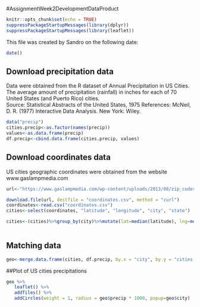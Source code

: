 
#AssignmentWeek2DevelopmentDataProduct

```r
knitr::opts_chunk$set(echo = TRUE)
suppressPackageStartupMessages(library(dplyr))
suppressPackageStartupMessages(library(leaflet))
```

This file was created by Sandro on the following date:

```r
date()
```

## Download precipitation data 
Data were obtained from the R dataset of Annual Precipitation in US Cities.  
The average amount of precipitation (rainfall) in inches for each of 70 United States (and Puerto Rico) cities.   
Source: Statistical Abstracts of the United States, 1975
References: McNeil, D. R. (1977) Interactive Data Analysis. New York: Wiley.
```r

data("precip")
cities.precip<-as.factor(names(precip))
values<-as.data.frame(precip)
df.precip<-cbind.data.frame(cities.precip, values)
```

## Download coordinates data 
US cities geographic coordinates were obtained from the website www.gaslampmedia.com
```r

url<-"https://www.gaslampmedia.com/wp-content/uploads/2013/08/zip_codes_states.csv"

download.file(url, destfile = "coordinates.csv", method = "curl")
coordinates<-read.csv("coordinates.csv")
cities<-select(coordinates, "latitude", "longitude", "city", "state")

cities<-(cities)%>%group_by(city)%>%mutate(lat=median(latitude), lng=median(longitude))%>%select(city, lat, lng)%>%unique()
    

```

## Matching data
```r

geo<-merge.data.frame(cities, df.precip, by.x = "city", by.y = "cities.precip")
```

##Plot of US cities precipitations
```r
geo %>%
   leaflet() %>%
   addTiles() %>%
   addCircles(weight = 1, radius = geo$precip * 1000, popup=geo$city)
```
